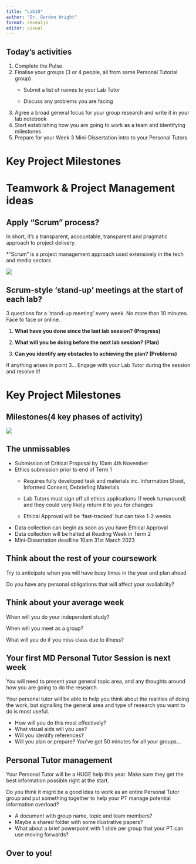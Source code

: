 ```yaml
---
title: "Lab10"
author: "Dr. Gordon Wright"
format: revealjs
editor: visual
---
```


## Today's activities

::: incremental
1.  Complete the Pulse
2.  Finalise your groups (3 or 4 people, all from same Personal Tutorial group)
    -   Submit a list of names to your Lab Tutor

    -   Discuss any problems you are facing
3.  Agree a broad general focus for your group research and write it in your lab notebook
4.  Start establishing how you are going to work as a team and identifying milestones
5.  Prepare for your Week 3 Mini-Dissertation intro to your Personal Tutors
:::

# Key Project Milestones

# Teamwork & Project Management ideas

## Apply "Scrum" process?

In short, it's a transparent, accountable, transparent and pragmatic approach to project delivery.

\*"Scrum" is a project management approach used extensively in the tech and media sectors

![](images/scrum.jpg)

## Scrum-style 'stand-up' meetings at the start of each lab?

3 questions for a 'stand-up meeting' every week. No more than 10 minutes. Face to face or online.

1.  [**What have you done since the last lab session? (Progress)**]{.takeaway}

2.  [**What will you be doing before the next lab session? (Plan)**]{.takeaway}

3.  [**Can you identify any obstacles to achieving the plan? (Problems)**]{.takeaway}

If anything arises in point 3... Engage with your Lab Tutor during the session and resolve it!

# Key Project Milestones

## Milestones(4 key phases of activity)

![](images/phases.png)

## The unmissables

::: incremental
-   Submission of Critical Proposal by 10am 4th November
-   Ethics submission prior to end of Term 1
    -   Requires fully developed task and materials inc. Information Sheet, Informed Consent, Debriefing Materials

    -   Lab Tutors must sign off all ethics applications (1 week turnaround) and they could very likely return it to you for changes

    -   Ethical Approval will be 'fast-tracked' but can take 1-2 weeks
-   Data collection can begin as soon as you have Ethical Approval
-   Data collection will be halted at Reading Week in Term 2
-   Mini-Dissertation deadline 10am 31st March 2023
:::

## Think about the rest of your coursework

Try to anticipate when you will have busy times in the year and plan ahead

Do you have any personal obligations that will affect your availability?

## Think about your average week

When will you do your independent study?

When will you meet as a group?

What will you do if you miss class due to illness?

## Your first MD Personal Tutor Session is next week

You will need to present your general topic area, and any thoughts around how you are going to do the research.

Your personal tutor will be able to help you think about the realities of doing the work, but signalling the general area and type of research you want to do is most useful.

::: incremental
-   How will you do this most effectively?
-   What visual aids will you use?
-   Will you identify references?
-   Will you plan or prepare? You've got 50 minutes for all your groups...
:::

## Personal Tutor management

Your Personal Tutor will be a HUGE help this year. Make sure they get the best information possible right at the start.

Do you think it might be a good idea to work as an entire Personal Tutor group and put something together to help your PT manage potential information overload?

::: incremental
-   A document with group name, topic and team members?
-   Maybe a shared folder with some illustrative papers?
-   What about a brief powerpoint with 1 slide per group that your PT can use moving forwards?
:::

## Over to you!
